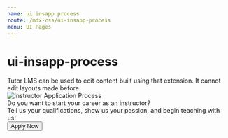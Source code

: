 ```yaml
---
name: ui insapp process
route: /mdx-css/ui-insapp-process
menu: UI Pages
---
```



# ui-insapp-process

<Playground>
	<div class="tutor-bs-container">
		<div className="tutor-instructor-application-process tutor-pt-50 tutor-pb-50">
			<div className="tutor-app-process-alert">
				<div class="tutor-alert tutor-primary">
					<div class="tutor-alert-text">
						<span class="tutor-alert-icon tutor-icon-34 tutor-icon circle-outline-info-filled tutor-mr-10"></span>
						<span>
							Tutor LMS can be used to edit content built using that extension. It cannot edit layouts made before.
						</span>
					</div>
				</div>
			</div>
			<div className="tutor-app-process-image tutor-bs-m-auto tutor-pt-30 tutor-pb-45">
				<span className="tutor-app-process-img">
					<img
						src="https://www.themeum.com/wp-content/uploads/2021/04/Money-Management-System-Banner.jpg"
						alt="Instructor Application Process"
					/>
				</span>
			</div>
			<div className="tutor-instructor-application-body">
				<div className="tutor-ins-app-title tutor-bs-m-auto tutor-text-center">
					<span className="tutor-app-process-title tutor-text-medium-h3 tutor-color-text-primary">
						Do you want to start your career as an instructor?
					</span>
				</div>
				<div className="tutor-ins-app-subtitle tutor-bs-m-auto tutor-text-center tutor-pt-25 tutor-pb-50">
					<span className="tutor-app-process-subtitle tutor-text-regular-h6 tutor-color-text-subsued">
						Tell us your qualifications, show us your passion, and begin teaching with us!
					</span>
				</div>
				<div className="tutor-instructor-apply-button tutor-text-center">
					<button className="tutor-btn tutor-btn-primary tutor-text-btn-large tutor-color-text-white">Apply Now</button>
				</div>
			</div>
		</div>
	</div>
</Playground>
